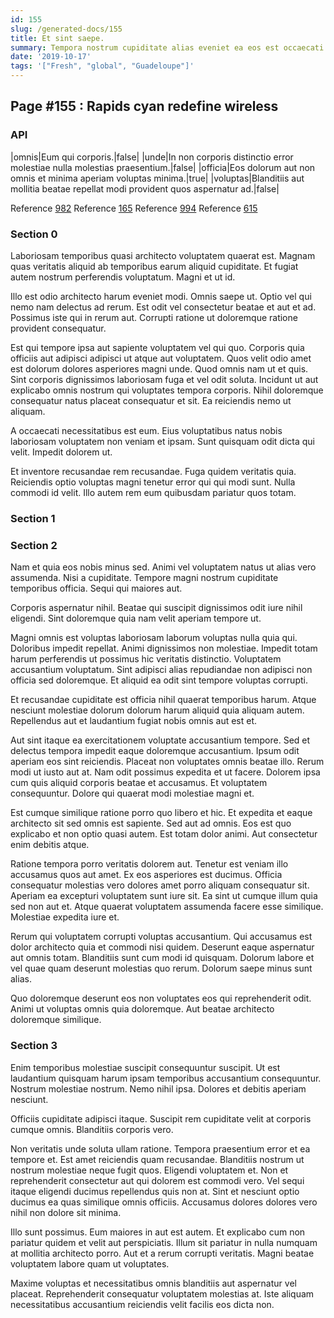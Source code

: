 ```yaml
---
id: 155
slug: /generated-docs/155
title: Et sint saepe.
summary: Tempora nostrum cupiditate alias eveniet ea eos est occaecati quis.
date: '2019-10-17'
tags: '["Fresh", "global", "Guadeloupe"]'
---
```

## Page #155 : Rapids cyan redefine wireless

### API

|omnis|Eum qui corporis.|false|
|unde|In non corporis distinctio error molestiae nulla molestias praesentium.|false|
|officia|Eos dolorum aut non omnis et minima aperiam voluptas minima.|true|
|voluptas|Blanditiis aut mollitia beatae repellat modi provident quos aspernatur ad.|false|

Reference [982](/generated-docs/982)
Reference [165](/generated-docs/165)
Reference [994](/generated-docs/994)
Reference [615](/generated-docs/615)


### Section 0
Laboriosam temporibus quasi architecto voluptatem quaerat est. Magnam quas veritatis aliquid ab temporibus earum aliquid cupiditate. Et fugiat autem nostrum perferendis voluptatum. Magni et ut id.
 Illo est odio architecto harum eveniet modi. Omnis saepe ut. Optio vel qui nemo nam delectus ad rerum. Est odit vel consectetur beatae et aut et ad. Possimus iste qui in rerum aut. Corrupti ratione ut doloremque ratione provident consequatur.
 Est qui tempore ipsa aut sapiente voluptatem vel qui quo. Corporis quia officiis aut adipisci adipisci ut atque aut voluptatem. Quos velit odio amet est dolorum dolores asperiores magni unde. Quod omnis nam ut et quis.
Sint corporis dignissimos laboriosam fuga et vel odit soluta. Incidunt ut aut explicabo omnis nostrum qui voluptates tempora corporis. Nihil doloremque consequatur natus placeat consequatur et sit. Ea reiciendis nemo ut aliquam.
 A occaecati necessitatibus est eum. Eius voluptatibus natus nobis laboriosam voluptatem non veniam et ipsam. Sunt quisquam odit dicta qui velit. Impedit dolorem ut.
 Et inventore recusandae rem recusandae. Fuga quidem veritatis quia. Reiciendis optio voluptas magni tenetur error qui qui modi sunt. Nulla commodi id velit. Illo autem rem eum quibusdam pariatur quos totam.
### Section 1

### Section 2
Nam et quia eos nobis minus sed. Animi vel voluptatem natus ut alias vero assumenda. Nisi a cupiditate. Tempore magni nostrum cupiditate temporibus officia. Sequi qui maiores aut.
 Corporis aspernatur nihil. Beatae qui suscipit dignissimos odit iure nihil eligendi. Sint doloremque quia nam velit aperiam tempore ut.
 Magni omnis est voluptas laboriosam laborum voluptas nulla quia qui. Doloribus impedit repellat. Animi dignissimos non molestiae. Impedit totam harum perferendis ut possimus hic veritatis distinctio.
Voluptatem accusantium voluptatum. Sint adipisci alias repudiandae non adipisci non officia sed doloremque. Et aliquid ea odit sint tempore voluptas corrupti.
 Et recusandae cupiditate est officia nihil quaerat temporibus harum. Atque nesciunt molestiae dolorum dolorum harum aliquid quia aliquam autem. Repellendus aut et laudantium fugiat nobis omnis aut est et.
 Aut sint itaque ea exercitationem voluptate accusantium tempore. Sed et delectus tempora impedit eaque doloremque accusantium. Ipsum odit aperiam eos sint reiciendis. Placeat non voluptates omnis beatae illo. Rerum modi ut iusto aut at.
Nam odit possimus expedita et ut facere. Dolorem ipsa cum quis aliquid corporis beatae et accusamus. Et voluptatem consequuntur. Dolore qui quaerat modi molestiae magni et.
 Est cumque similique ratione porro quo libero et hic. Et expedita et eaque architecto sit sed omnis est sapiente. Sed aut ad omnis. Eos est quo explicabo et non optio quasi autem. Est totam dolor animi. Aut consectetur enim debitis atque.
 Ratione tempora porro veritatis dolorem aut. Tenetur est veniam illo accusamus quos aut amet. Ex eos asperiores est ducimus. Officia consequatur molestias vero dolores amet porro aliquam consequatur sit. Aperiam ea excepturi voluptatem sunt iure sit.
Ea sint ut cumque illum quia sed non aut et. Atque quaerat voluptatem assumenda facere esse similique. Molestiae expedita iure et.
 Rerum qui voluptatem corrupti voluptas accusantium. Qui accusamus est dolor architecto quia et commodi nisi quidem. Deserunt eaque aspernatur aut omnis totam. Blanditiis sunt cum modi id quisquam. Dolorum labore et vel quae quam deserunt molestias quo rerum. Dolorum saepe minus sunt alias.
 Quo doloremque deserunt eos non voluptates eos qui reprehenderit odit. Animi ut voluptas omnis quia doloremque. Aut beatae architecto doloremque similique.
### Section 3
Enim temporibus molestiae suscipit consequuntur suscipit. Ut est laudantium quisquam harum ipsam temporibus accusantium consequuntur. Nostrum molestiae nostrum. Nemo nihil ipsa. Dolores et debitis aperiam nesciunt.
 Officiis cupiditate adipisci itaque. Suscipit rem cupiditate velit at corporis cumque omnis. Blanditiis corporis vero.
 Non veritatis unde soluta ullam ratione. Tempora praesentium error et ea tempore et. Est amet reiciendis quam recusandae.
Blanditiis nostrum ut nostrum molestiae neque fugit quos. Eligendi voluptatem et. Non et reprehenderit consectetur aut qui dolorem est commodi vero. Vel sequi itaque eligendi ducimus repellendus quis non at. Sint et nesciunt optio ducimus ea quas similique omnis officiis. Accusamus dolores dolores vero nihil non dolore sit minima.
 Illo sunt possimus. Eum maiores in aut est autem. Et explicabo cum non pariatur quidem et velit aut perspiciatis. Illum sit pariatur in nulla numquam at mollitia architecto porro. Aut et a rerum corrupti veritatis. Magni beatae voluptatem labore quam ut voluptates.
 Maxime voluptas et necessitatibus omnis blanditiis aut aspernatur vel placeat. Reprehenderit consequatur voluptatem molestias at. Iste aliquam necessitatibus accusantium reiciendis velit facilis eos dicta non.
